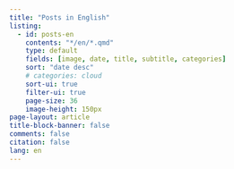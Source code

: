 ```yaml
---
title: "Posts in English"
listing:
  - id: posts-en
    contents: "*/en/*.qmd"
    type: default
    fields: [image, date, title, subtitle, categories]  
    sort: "date desc"
    # categories: cloud
    sort-ui: true
    filter-ui: true
    page-size: 36
    image-height: 150px
page-layout: article
title-block-banner: false
comments: false
citation: false
lang: en
---
```


::: {#posts-en}
:::
